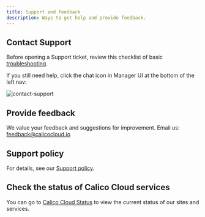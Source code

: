 ```yaml
---
title: Support and feedback
description: Ways to get help and provide feedback.
---
```


## Contact Support

Before opening a Support ticket, review this checklist of basic [troubleshooting](../get-started/connect/checklist.mdx).

If you still need help, click the chat icon in Manager UI at the bottom of the left nav:

![contact-support](/img/calico-cloud/contact-support.png)

## Provide feedback

We value your feedback and suggestions for improvement. Email us: feedback@calicocloud.io

## Support policy

For details, see our [Support policy](https://www.tigera.io/legal/calico-cloud-support-policy).

## Check the status of Calico Cloud services

You can go to [Calico Cloud Status](https://status.calicocloud.io) to view the current status of our sites and services.
